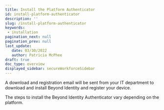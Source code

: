 ```yaml
---
title: Install the Platform Authenticator
id: install-platform-authenticator
description: ''
slug: /install-platform-authenticator
keywords: 
 - installation
pagination_next: null
pagination_prev: null
last_update: 
   date: 03/30/2022
   author: Patricia McPhee
draft: true
doc_type: overview
displayed_sidebar: secureWorkforceSidebar
---
```




A download and registration email will be sent from your IT department to download and install Beyond Identity and register your device.

The steps to install the Beyond Identity Authenticator vary depending on the platform. 


<SupportedOsVersions />







